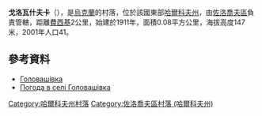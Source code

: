 {{coord|50|6|57|N|35|59|0|E|scale:100000_region:UA|display=title}}

'''戈洛瓦什夫卡'''（{{lang-uk|Головашівка}}），是[[烏克蘭|烏克蘭]]的村落，位於該國東部[[哈爾科夫州|哈爾科夫州]]，由[[佐洛喬夫區_(哈爾科夫州)|佐洛喬夫區]]負責管轄，距離[[費西基|費西基]]2公里，始建於1911年，面積0.08平方公里，海拔高度147米，2001年人口41。

==參考資料==
* [http://w1.c1.rada.gov.ua/pls/z7502/A005?rdat1=09.01.2009&rf7571=33220 Головашівка]{{dead link|date=2018年3月 |bot=InternetArchiveBot |fix-attempted=yes }}
* [http://weather.in.ua/ua/har'kovskaja/5370 Погода в селі Головашівка] {{Wayback|url=http://weather.in.ua/ua/har'kovskaja/5370 |date=20160323025842 }}

{{DEFAULTSORT:Головашівка}}
[[Category:哈爾科夫州村落|Category:哈爾科夫州村落]]
[[Category:佐洛喬夫區村落_(哈爾科夫州)|Category:佐洛喬夫區村落 (哈爾科夫州)]]


{{Kharkiv-geo-stub}}